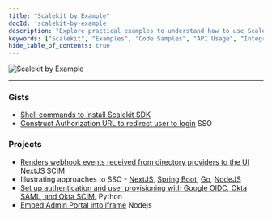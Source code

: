```yaml
---
title: "Scalekit by Example"
docId: 'scalekit-by-example'
description: "Explore practical examples to understand how to use Scalekit effectively."
keywords: ["Scalekit", "Examples", "Code Samples", "API Usage", "Integration", "Best Practices"]
hide_table_of_contents: true
---
```



<div className="centered-container">
  <img
    src={require('./hero-example-by-scalekit.png').default}
    alt="Scalekit by Example"
    style={{ width: '64px', height: '64px' }}
  />
</div>

<CenteredComponent />

----

<div className="row">
<div className="col col--7">
<div className="col-demo">


### Gists


- [Shell commands to install Scalekit SDK](https://gist.github.com/scalekit-devs/d18879b7f3cef987bf0e94218ecb2045)
- [Construct Authorization URL to redirect user to login](https://gist.github.com/scalekit-devs/22ea21cd3bf0e51590e95c102389b5e8) <span className="badge--lang">SSO</span>



</div>
</div>

<div className="col col--4">
<div className="col-demo">


### Projects


- [Renders webhook events received from directory providers to the UI](https://github.com/scalekit-inc/webhook-events-nextjs) <span className="badge--lang">NextJS</span> <span className="badge--lang">SCIM</span>
- Illustrating approaches to SSO - [NextJS](https://github.com/scalekit-inc/scalekit-nextjs-example), [Spring Boot](https://github.com/scalekit-inc/scalekit-spring-boot-example), [Go](https://github.com/scalekit-inc/scalekit-go-example), [NodeJS](https://github.com/scalekit-inc/scalekit-express-example)
- [Set up authentication and user provisioning with Google OIDC, Okta SAML, and Okta SCIM.](https://github.com/scalekit-inc/auth-examples) <span className="badge--lang">Python</span>
- [Embed Admin Portal into iframe](https://github.com/scalekit-inc/embed-admin-portal-sample) <span className="badge--lang">Nodejs</span>

</div>
</div>
</div>
